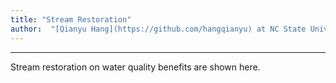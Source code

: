 ```yaml
---
title: "Stream Restoration"
author:  "[Qianyu Hang](https://github.com/hangqianyu) at NC State University"
---
```


---------
Stream restoration on water quality benefits are shown here.